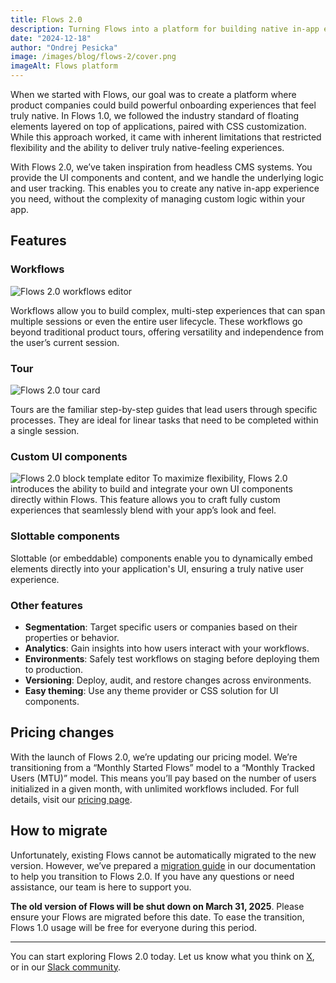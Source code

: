 ```yaml
---
title: Flows 2.0
description: Turning Flows into a platform for building native in-app experiences, your way.
date: "2024-12-18"
author: "Ondrej Pesicka"
image: /images/blog/flows-2/cover.png
imageAlt: Flows platform
---
```


When we started with Flows, our goal was to create a platform where product companies could build powerful onboarding experiences that feel truly native. In Flows 1.0, we followed the industry standard of floating elements layered on top of applications, paired with CSS customization. While this approach worked, it came with inherent limitations that restricted flexibility and the ability to deliver truly native-feeling experiences.

With Flows 2.0, we’ve taken inspiration from headless CMS systems. You provide the UI components and content, and we handle the underlying logic and user tracking. This enables you to create any native in-app experience you need, without the complexity of managing custom logic within your app.

## Features

### Workflows

<Image
  src="/images/blog/flows-2/workflows.png"
  alt="Flows 2.0 workflows editor"
  width={1800}
  height={720}
/>

Workflows allow you to build complex, multi-step experiences that can span multiple sessions or even the entire user lifecycle. These workflows go beyond traditional product tours, offering versatility and independence from the user’s current session.

### Tour

<Image src="/images/blog/flows-2/tour.png" alt="Flows 2.0 tour card" width={1800} height={636} />

Tours are the familiar step-by-step guides that lead users through specific processes. They are ideal for linear tasks that need to be completed within a single session.

### Custom UI components

<Image
  src="/images/blog/flows-2/template.png"
  alt="Flows 2.0 block template editor"
  width={1800}
  height={1040}
/>
To maximize flexibility, Flows 2.0 introduces the ability to build and integrate your own UI
components directly within Flows. This feature allows you to craft fully custom experiences that
seamlessly blend with your app’s look and feel.

### Slottable components

Slottable (or embeddable) components enable you to dynamically embed elements directly into your application's UI, ensuring a truly native user experience.

### Other features

- **Segmentation**: Target specific users or companies based on their properties or behavior.
- **Analytics**: Gain insights into how users interact with your workflows.
- **Environments**: Safely test workflows on staging before deploying them to production.
- **Versioning**: Deploy, audit, and restore changes across environments.
- **Easy theming**: Use any theme provider or CSS solution for UI components.

## Pricing changes

With the launch of Flows 2.0, we’re updating our pricing model. We’re transitioning from a “Monthly Started Flows” model to a “Monthly Tracked Users (MTU)” model. This means you’ll pay based on the number of users initialized in a given month, with unlimited workflows included. For full details, visit our [pricing page](/pricing).

## How to migrate

Unfortunately, existing Flows cannot be automatically migrated to the new version. However, we’ve prepared a [migration guide](/docs/getting-started/migrate-to-flows-2) in our documentation to help you transition to Flows 2.0. If you have any questions or need assistance, our team is here to support you.

**The old version of Flows will be shut down on March 31, 2025**. Please ensure your Flows are migrated before this date. To ease the transition, Flows 1.0 usage will be free for everyone during this period.

---

You can start exploring Flows 2.0 today. Let us know what you think on [X](https://x.com/flows_sh), or in our [Slack community](https://flows.sh/join-slack).
